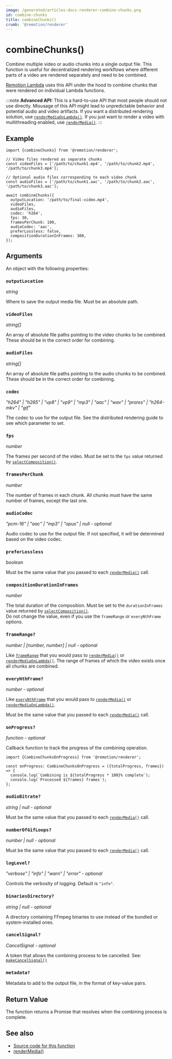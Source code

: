 ```yaml
---
image: /generated/articles-docs-renderer-combine-chunks.png
id: combine-chunks
title: combineChunks()
crumb: '@remotion/renderer'
---
```


# combineChunks()<AvailableFrom v="4.0.279" />

Combine multiple video or audio chunks into a single output file. This function is useful for decentralized rendering workflows where different parts of a video are rendered separately and need to be combined.

[Remotion Lambda](/docs/lambda) uses this API under the hood to combine chunks that were rendered on individual Lambda functions.

:::note
**Advanced API:** This is a hard-to-use API that most people should not use directly. Misusage of this API might lead to unpredictable behavior and potential audio and video artifacts. If you want a distributed rendering solution, use [`renderMediaOnLambda()`](/docs/lambda/rendermediaonlambda). If you just want to render a video with multithreading enabled, use [`renderMedia()`](/docs/renderer/render-media).
:::

## Example

```tsx twoslash title="combine.mjs"
import {combineChunks} from '@remotion/renderer';

// Video files rendered as separate chunks
const videoFiles = ['/path/to/chunk1.mp4', '/path/to/chunk2.mp4', '/path/to/chunk3.mp4'];

// Optional audio files corresponding to each video chunk
const audioFiles = ['/path/to/chunk1.aac', '/path/to/chunk2.aac', '/path/to/chunk3.aac'];

await combineChunks({
  outputLocation: '/path/to/final-video.mp4',
  videoFiles,
  audioFiles,
  codec: 'h264',
  fps: 30,
  framesPerChunk: 100,
  audioCodec: 'aac',
  preferLossless: false,
  compositionDurationInFrames: 300,
});
```

## Arguments

An object with the following properties:

### `outputLocation`

_string_

Where to save the output media file. Must be an absolute path.

### `videoFiles`

_string[]_

An array of absolute file paths pointing to the video chunks to be combined. These should be in the correct order for combining.

### `audioFiles`

_string[]_

An array of absolute file paths pointing to the audio chunks to be combined. These should be in the correct order for combining.

### `codec`

_"h264" | "h265" | "vp8" | "vp9" | "mp3" | "aac" | "wav" | "prores" | "h264-mkv" | "gif"_

The codec to use for the output file. See the distributed rendering guide to see which parameter to set.

### `fps`

_number_

The frames per second of the video. Must be set to the `fps` value returned by [`selectComposition()`](/docs/renderer/select-composition).

### `framesPerChunk`

_number_

The number of frames in each chunk. All chunks must have the same number of frames, except the last one.

### `audioCodec`

_"pcm-16" | "aac" | "mp3" | "opus" | null - optional_

Audio codec to use for the output file. If not specified, it will be determined based on the video codec.

### `preferLossless`

_boolean_

Must be the same value that you passed to each [`renderMedia()`](/docs/renderer/render-media) call.

### `compositionDurationInFrames`

_number_

The total duration of the composition. Must be set to the `durationInFrames` value returned by [`selectComposition()`](/docs/renderer/select-composition).  
Do not change the value, even if you use the `frameRange` or `everyNthFrame` options.

### `frameRange?`

_number | [number, number] | null - optional_

Like [`frameRange`](/docs/renderer/render-media#framerange) that you would pass to [`renderMedia()`](/docs/renderer/render-media) or [`renderMediaOnLambda()`](/docs/lambda/rendermediaonlambda). The range of frames of which the video exists once all chunks are combined.

### `everyNthFrame?`

_number - optional_

Like [`everyNthFrame`](/docs/renderer/render-media#everynthframe) that you would pass to [`renderMedia()`](/docs/renderer/render-media) or [`renderMediaOnLambda()`](/docs/lambda/rendermediaonlambda).

Must be the same value that you passed to each [`renderMedia()`](/docs/renderer/render-media) call.

### `onProgress?`

_function - optional_

Callback function to track the progress of the combining operation.

```tsx twoslash
import {CombineChunksOnProgress} from '@remotion/renderer';

const onProgress: CombineChunksOnProgress = ({totalProgress, frames}) => {
  console.log(`Combining is ${totalProgress * 100}% complete`);
  console.log(`Processed ${frames} frames`);
};
```

### `audioBitrate?`

_string | null - optional_

Must be the same value that you passed to each [`renderMedia()`](/docs/renderer/render-media) call.

### `numberOfGifLoops?`

_number | null - optional_

Must be the same value that you passed to each [`renderMedia()`](/docs/renderer/render-media) call.

### `logLevel?`

_"verbose" | "info" | "warn" | "error" - optional_

Controls the verbosity of logging. Default is `"info"`.

### `binariesDirectory?`

_string | null - optional_

A directory containing FFmpeg binaries to use instead of the bundled or system-installed ones.

### `cancelSignal?`

_CancelSignal - optional_

A token that allows the combining process to be cancelled. See: [`makeCancelSignal()`](/docs/renderer/make-cancel-signal)

### `metadata?`

Metadata to add to the output file, in the format of key-value pairs.

## Return Value

The function returns a Promise that resolves when the combining process is complete.

## See also

- [Source code for this function](https://github.com/remotion-dev/remotion/blob/main/packages/renderer/src/combine-chunks.ts)
- [renderMedia()](/docs/renderer/render-media)
